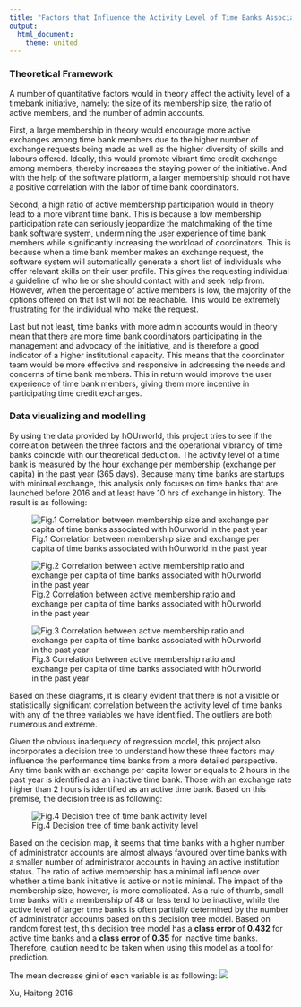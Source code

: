 ```yaml
---
title: "Factors that Influence the Activity Level of Time Banks Associated with hOurworld"
output:
  html_document:
    theme: united
---
```

### Theoretical Framework
A number of quantitative factors would in theory affect the activity level of a timebank initiative, namely: the size of its membership size, the ratio of active members, and the number of admin accounts.

First, a large membership in theory would encourage more active exchanges among time bank members due to the higher number of exchange requests being made as well as the higher diversity of skills and labours offered. Ideally, this would promote vibrant time credit exchange among members, thereby increases the staying power of the initiative. And with the help of the software platform, a larger membership should not have a positive correlation with the labor of time bank coordinators.

Second, a high ratio of active membership participation would in theory lead to a more vibrant time bank. This is because a low membership participation rate can seriously jeopardize the matchmaking of the time bank software system, undermining the user experience of time bank members while significantly increasing the workload of coordinators. This is because when a time bank member makes an exchange request, the software system will automatically generate a short list of individuals who offer relevant skills on their user profile. This gives the requesting individual a guideline of who he or she should contact with and seek help from. However, when the percentage of active members is low, the majority of the options offered on that list will not be reachable. This would be extremely frustrating for the individual who make the request.

Last but not least, time banks with more admin accounts would in theory mean that there are more time bank coordinators participating in the management and advocacy of the initiative, and is therefore a good indicator of a higher institutional capacity. This means that the coordinator team would be more effective and responsive in addressing the needs and concerns of time bank members. This in return would improve the user experience of time bank members, giving them more incentive in participating time credit exchanges.

### Data visualizing and modelling
By using the data provided by hOUrworld, this project tries to see if the correlation between the three factors and the operational vibrancy of time banks coincide with our theoretical deduction. The activity level of a time bank is measured by the hour exchange per membership (exchange per capita) in the past year (365 days). Because many time banks are startups with minimal exchange, this analysis only focuses on time banks that are launched before 2016 and at least have 10 hrs of exchange in history. The result is as following:

![Fig.1 Correlation between membership size and exchange per capita of time banks associated with hOurworld in the past year](graphics/scatter_activity-membership.png)

![Fig.2 Correlation between active membership ratio and exchange per capita of time banks associated with hOurworld in the past year](graphics/scatter_activity-ratio.png)

![Fig.3 Correlation between active membership ratio and exchange per capita of time banks associated with hOurworld in the past year](graphics/scatter_activity-admin.png)

Based on these diagrams, it is clearly evident that there is not a visible or statistically significant correlation between the activity level of time banks with any of the three variables we have identified. The outliers are both numerous and extreme.

Given the obvious inadequecy of regression model, this project also incorporates a decision tree to understand how these three factors may influence the performance time banks from a more detailed perspective. Any time bank with an exchange per capita lower or equals to 2 hours in the past year is identified as an inactive time bank. Those with an exchange rate higher than 2 hours is identified as an active time bank. Based on this premise, the decision tree is as following:

![Fig.4 Decision tree of time bank activity level](graphics/hOurworld_tree.png)

Based on the decision map, it seems that time banks with a higher number of administrator accounts are almost always favoured over time banks with a smaller number of administrator accounts in having an active institution status. The ratio of active membership has a minimal influence over whether a time bank initiative is active or not is minimal. The impact of the membership size, however, is more complicated. As a rule of thumb, small time banks with a membership of 48 or less tend to be inactive, while the active level of larger time banks is often partially determined by the number of administrator accounts based on this decision tree model. Based on random forest test, this decision tree model has a **class error** of **0.432** for active time banks and a **class error** of **0.35** for inactive time banks. Therefore, caution need to be taken when using this model as a tool for prediction.

The mean decrease gini of each variable is as following:
![](graphics/Mean_Decrease_Gini.png)

Xu, Haitong 2016
